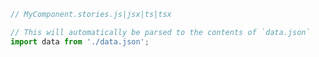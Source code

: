 ```js
// MyComponent.stories.js|jsx|ts|tsx

// This will automatically be parsed to the contents of `data.json`
import data from './data.json';
```